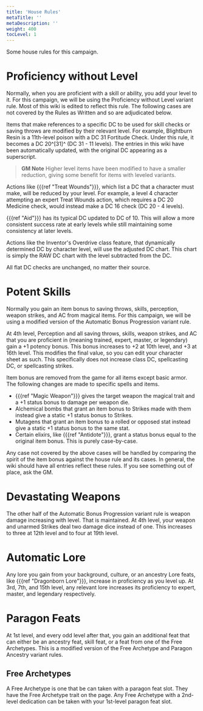 ```yaml
---
title: 'House Rules'
metaTitle: ''
metaDescription: ''
weight: 400
tocLevel: 1
---
```


Some house rules for this campaign.

# Proficiency without Level

Normally, when you are proficient with a skill or ability, you add your level to it. For this campaign, we will be using the Proficiency without Level variant rule. Most of this wiki is edited to reflect this rule. The following cases are not covered by the Rules as Written and so are adjudicated below.

Items that make references to a specific DC to be used for skill checks or saving throws are modified by their relevant level. For example, Blightburn Resin is a 11th-level poison with a DC 31 Fortitude Check. Under this rule, it becomes a DC 20^[31]^ (DC 31 - 11 levels). The entries in this wiki have been automatically updated, with the original DC appearing as a superscript.

> **GM Note** Higher level items have been modified to have a smaller reduction, giving some benefit for items with leveled variants.

Actions like {{{ref "Treat Wounds"}}}, which list a DC that a character must make, will be reduced by your level. For example, a level 4 character attempting an expert Treat Wounds action, which requires a DC 20 Medicine check, would instead make a DC 16 check (DC 20 - 4 levels).

{{{ref "Aid"}}} has its typical DC updated to DC of 10. This will allow a more consistent success rate at early levels while still maintaining some consistency at later levels.

Actions like the Inventor's Overdrive class feature, that dynamically determined DC by character level, will use the adjusted DC chart. This chart is simply the RAW DC chart with the level subtracted from the DC.

All flat DC checks are unchanged, no matter their source.

# Potent Skills

Normally you gain an item bonus to saving throws, skills, perception, weapon strikes, and AC from magical items. For this campaign, we will be using a modified version of the Automatic Bonus Progression variant rule.

At 4th level, Perception and all saving throws, skills, weapon strikes, and AC that you are proficient in (meaning trained, expert, master, or legendary) gain a +1 potency bonus. This bonus increases to +2 at 10th level, and +3 at 16th level. This modifies the final value, so you can edit your character sheet as such. This specifically does not increase class DC, spellcasting DC, or spellcasting strikes.

Item bonus are removed from the game for all items except basic armor. The following changes are made to specific spells and items.

-   {{{ref "Magic Weapon"}}} gives the target weapon the magical trait and a +1 status bonus to damage per weapon die.
-   Alchemical bombs that grant an item bonus to Strikes made with them instead give a static +1 status bonus to Strikes.
-   Mutagens that grant an item bonus to a rolled or opposed stat instead give a static +1 status bonus to the same stat.
- Certain elixirs, like {{{ref "Antidote"}}}, grant a status bonus equal to the original item bonus. This is purely case-by-case.

Any case not covered by the above cases will be handled by comparing the spirit of the item bonus against the house rule and its cases. In general, the wiki should have all entries reflect these rules. If you see something out of place, ask the GM.

# Devastating Weapons

The other half of the Automatic Bonus Progression variant rule is weapon damage increasing with level. That is maintained. At 4th level, your weapon and unarmed Strikes deal two damage dice instead of one. This increases to three at 12th level and to four at 19th level.

# Automatic Lore

Any lore you gain from your background, culture, or an ancestry Lore feats, like {{{ref "Dragonborn Lore"}}}, increase in proficiency as you level up. At 3rd, 7th, and 15th level, any relevant lore increases its proficiency to expert, master, and legendary respectively.

# Paragon Feats

At 1st level, and every odd level after that, you gain an additional feat that can either be an ancestry feat, skill feat, or a feat from one of the Free Archetypes. This is a modified version of the Free Archetype and Paragon Ancestry variant rules.

## Free Archetypes

A Free Archetype is one that be can taken with a paragon feat slot. They have the Free Archetype trait on the page. Any Free Archetype with a 2nd-level dedication can be taken with your 1st-level paragon feat slot.

